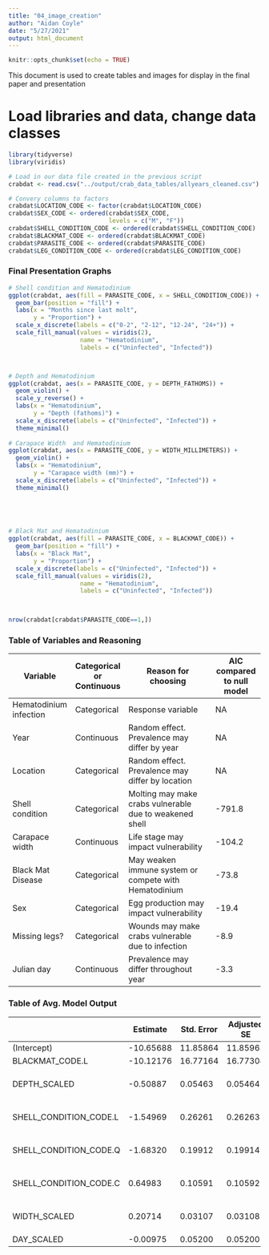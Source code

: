 ---
title: "04_image_creation"
author: "Aidan Coyle"
date: "5/27/2021"
output: html_document
---

```{r setup, include=FALSE}
knitr::opts_chunk$set(echo = TRUE)
```

This document is used to create tables and images for display in the final paper and presentation

# Load libraries and data, change data classes

```{r}
library(tidyverse)
library(viridis)

# Load in our data file created in the previous script
crabdat <- read.csv("../output/crab_data_tables/allyears_cleaned.csv")

# Convery columns to factors
crabdat$LOCATION_CODE <- factor(crabdat$LOCATION_CODE)
crabdat$SEX_CODE <- ordered(crabdat$SEX_CODE,
                            levels = c("M", "F"))
crabdat$SHELL_CONDITION_CODE <- ordered(crabdat$SHELL_CONDITION_CODE)
crabdat$BLACKMAT_CODE <- ordered(crabdat$BLACKMAT_CODE)
crabdat$PARASITE_CODE <- ordered(crabdat$PARASITE_CODE)
crabdat$LEG_CONDITION_CODE <- ordered(crabdat$LEG_CONDITION_CODE)

```


### Final Presentation Graphs


```{r graph_creation}
# Shell condition and Hematodinium
ggplot(crabdat, aes(fill = PARASITE_CODE, x = SHELL_CONDITION_CODE)) +
  geom_bar(position = "fill") +
  labs(x = "Months since last molt",
       y = "Proportion") +
  scale_x_discrete(labels = c("0-2", "2-12", "12-24", "24+")) +
  scale_fill_manual(values = viridis(2),
                    name = "Hematodinium",
                    labels = c("Uninfected", "Infected"))



# Depth and Hematodinium
ggplot(crabdat, aes(x = PARASITE_CODE, y = DEPTH_FATHOMS)) +
  geom_violin() +
  scale_y_reverse() +
  labs(x = "Hematodinium", 
       y = "Depth (fathoms)") +
  scale_x_discrete(labels = c("Uninfected", "Infected")) +
  theme_minimal()
  
# Carapace Width  and Hematodinium
ggplot(crabdat, aes(x = PARASITE_CODE, y = WIDTH_MILLIMETERS)) +
  geom_violin() +
  labs(x = "Hematodinium", 
       y = "Carapace width (mm)") +
  scale_x_discrete(labels = c("Uninfected", "Infected")) +
  theme_minimal()
  

  


# Black Mat and Hematodinium
ggplot(crabdat, aes(fill = PARASITE_CODE, x = BLACKMAT_CODE)) +
  geom_bar(position = "fill") +
  labs(x = "Black Mat",
       y = "Proportion") +
  scale_x_discrete(labels = c("Uninfected", "Infected")) +
  scale_fill_manual(values = viridis(2),
                    name = "Hematodinium",
                    labels = c("Uninfected", "Infected"))
  


nrow(crabdat[crabdat$PARASITE_CODE==1,])

```



### Table of Variables and Reasoning


| Variable               | Categorical or Continuous | Reason for choosing                                     | AIC compared to null model |
|------------------------|---------------------------|---------------------------------------------------------|----------------------------|
| Hematodinium infection | Categorical               | Response variable                                       | NA                         |
| Year                   | Continuous                | Random effect. Prevalence may differ by year            | NA                         |
| Location               | Categorical               | Random effect. Prevalence may differ by location        | NA                         |
| Shell condition        | Categorical               | Molting may make crabs vulnerable due to weakened shell | -791.8                     |
| Carapace width         | Continuous                | Life stage may impact vulnerability                     | -104.2                     |
| Black Mat Disease      | Categorical               | May weaken immune system or compete with Hematodinium   | -73.8                      |
| Sex                    | Categorical               | Egg production may impact vulnerability                 | -19.4                      |
| Missing legs?          | Categorical               | Wounds may make crabs vulnerable due to infection       | -8.9                       |
| Julian day             | Continuous                | Prevalence may differ throughout year                   | -3.3                       |



### Table of Avg. Model Output

|                        | Estimate  | Std. Error | Adjusted SE | z value | Pr (>\|z\|) |
|------------------------|-----------|------------|-------------|---------|-------------|
| (Intercept)            | -10.65688 | 11.85864   | 11.85963    | 0.899   | 0.369       |
| BLACKMAT_CODE.L        | -10.12176 | 16.77164   | 16.77304    | 0.603   | 0.546       |
| DEPTH_SCALED           | -0.50887  | 0.05463    | 0.05464     | 9.313   | <2e-16 ***  |
| SHELL_CONDITION_CODE.L | -1.54969  | 0.26261    | 0.26263     | 5.901   | <2e-16 ***  |
| SHELL_CONDITION_CODE.Q | -1.68320  | 0.19912    | 0.19914     | 8.453   | <2e-16 ***  |
| SHELL_CONDITION_CODE.C | 0.64983   | 0.10591    | 0.10592     | 6.135   | <2e-16 ***  |
| WIDTH_SCALED           | 0.20714   | 0.03107    | 0.03108     | 6.665   | <2e-16 ***  |
| DAY_SCALED             | -0.00975  | 0.05200    | 0.05200     | 0.187   | 0.851       |

